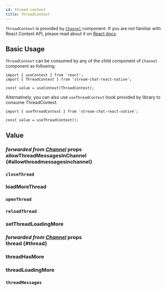 ```yaml
---
id: thread-context
title: ThreadContext
---
```




`ThreadContext` is provided by [`Channel`](../../core-components/channel) component. If you are not familiar with React Context API, please read about it on [React docs](https://reactjs.org/docs/context.html).

## Basic Usage

`ThreadContext` can be consumed by any of the child component of `Channel` component as following:

```tsx
import { useContext } from 'react';
import { ThreadContext } from 'stream-chat-react-native';

const value = useContext(ThreadContext);
```

Alternatively, you can also use `useThreadContext` hook provided by library to consume ThreadContext.

```tsx
import { useThreadContext } from 'stream-chat-react-native';

const value = useThreadContext();
```

## Value

### <div class="label description">_forwarded from [Channel](../../core-components/channel#allowthreadmessagesinchannel)_ props</div> allowThreadMessagesInChannel {#allowthreadmessagesinchannel}

<AllowThreadMessagesInChannel />

### `closeThread`

<CloseThread />

### loadMoreThread

<LoadMoreThread />

### `openThread`

<OpenThread />

### `reloadThread`

<ReloadThread />

### setThreadLoadingMore

<SetThreadLoadingMore />

### <div class="label description">_forwarded from [Channel](../../core-components/channel#thread)_ props</div> thread {#thread}

<Thread />

### threadHasMore

<ThreadHasMore />

### threadLoadingMore

<ThreadLoadingMore />

### `threadMessages`

<ThreadMessages />
